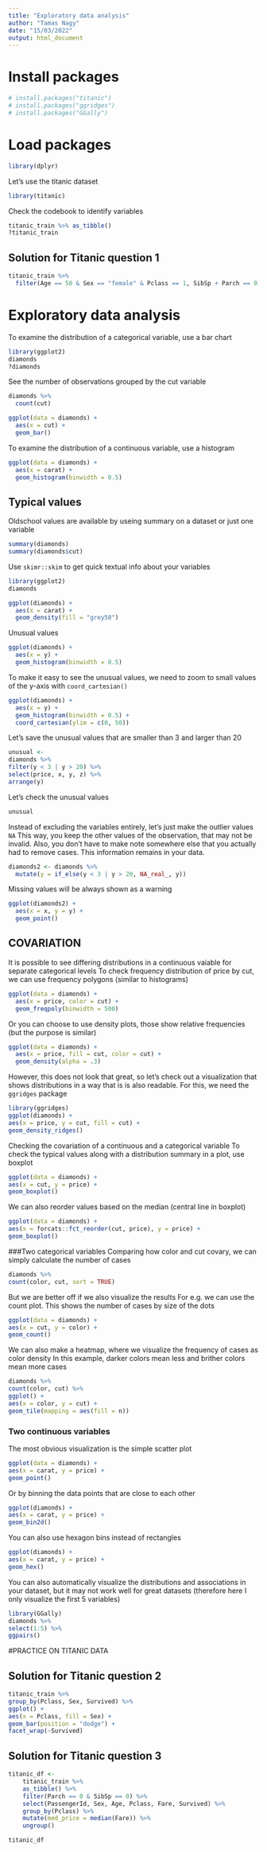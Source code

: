 ```yaml
---
title: "Exploratory data analysis"
author: "Tamas Nagy"
date: "15/03/2022"
output: html_document
---
```

  
# Install packages
  
```r
# install.packages("titanic")
# install.packages("ggridges")
# install.packages("GGally")

```

# Load packages

```r
library(dplyr)
```

Let's use the titanic dataset

```r
library(titanic)
```

Check the codebook to identify variables

```r
titanic_train %>% as_tibble()
?titanic_train
```

## Solution for Titanic question 1

```r
titanic_train %>% 
  filter(Age == 50 & Sex == "female" & Pclass == 1, SibSp + Parch == 0)
```


# Exploratory data analysis

To examine the distribution of a categorical variable, use a bar chart
```r
library(ggplot2)
diamonds
?diamonds
```

See the number of observations grouped by the cut variable
```r
diamonds %>% 
  count(cut)

ggplot(data = diamonds) +
  aes(x = cut) +
  geom_bar()
```

To examine the distribution of a continuous variable, use a histogram
```r
ggplot(data = diamonds) +
  aes(x = carat) +
  geom_histogram(binwidth = 0.5)
```

## Typical values
Oldschool values are available by useing summary on a dataset or just one variable
```r
summary(diamonds)
summary(diamonds$cut)
```

Use `skimr::skim` to get quick textual info about your variables

```r
library(ggplot2)
diamonds

ggplot(diamonds) +
  aes(x = carat) +
  geom_density(fill = "grey50")
```

Unusual values
```r
ggplot(diamonds) + 
  aes(x = y) +
  geom_histogram(binwidth = 0.5)
```

To make it easy to see the unusual values, we need to zoom to small values of the y-axis with `coord_cartesian()`

```r
ggplot(diamonds) +
  aes(x = y) +
  geom_histogram(binwidth = 0.5) +
  coord_cartesian(ylim = c(0, 50))
```

Let's save the unusual values that are smaller than 3 and larger than 20
```r
unusual <- 
diamonds %>% 
filter(y < 3 | y > 20) %>% 
select(price, x, y, z) %>%
arrange(y)
```

Let's check the unusual values
```r
unusual
```

Instead of excluding the variables entirely, let's just make the outlier values `NA`
This way, you keep the other values of the observation, that may not be invalid. Also, you don't have to make note somewhere else that you actually had to remove cases. This information remains in your data.
```r
diamonds2 <- diamonds %>% 
  mutate(y = if_else(y < 3 | y > 20, NA_real_, y))
```

Missing values will be always shown as a warning
```r
ggplot(diamonds2) + 
  aes(x = x, y = y) +
  geom_point()
```

## COVARIATION
It is possible to see differing distributions in a continuous vaiable for separate categorical levels
To check  frequency distribution of price by cut, we can use frequency polygons (similar to histograms)
```r
ggplot(data = diamonds) + 
  aes(x = price, color = cut) +
  geom_freqpoly(binwidth = 500)
```

Or you can choose to use density plots, those show relative frequencies (but the purpose is similar)
```r
ggplot(data = diamonds) + 
  aes(x = price, fill = cut, color = cut) +
  geom_density(alpha = .3)
```

However, this does not look that great, so let's check out a visualization that shows distributions in a way that is is also readable. For this, we need the `ggridges` package
```r
library(ggridges)
ggplot(diamonds) +
aes(x = price, y = cut, fill = cut) +
geom_density_ridges()
```

Checking the covariation of a continuous and a categorical variable
To check the typical values along with a distribution summary in a plot, use boxplot
```r
ggplot(data = diamonds) +
aes(x = cut, y = price) +
geom_boxplot()
```

We can also reorder values based on the median (central line in boxplot)
```r
ggplot(data = diamonds) +
aes(x = forcats::fct_reorder(cut, price), y = price) +
geom_boxplot()
```

###Two categorical variables
Comparing how color and cut covary, we can simply calculate the number of cases
```r
diamonds %>% 
count(color, cut, sort = TRUE)
```

But we are better off if we also visualize the results 
For e.g. we can use the count plot. This shows the number of cases by size of the dots
```r
ggplot(data = diamonds) +
aes(x = cut, y = color) +
geom_count()
```
We can also make a heatmap, where we visualize the frequency of cases as color density
In this example, darker colors mean less and brither colors mean more cases
```r
diamonds %>% 
count(color, cut) %>%  
ggplot() +
aes(x = color, y = cut) +
geom_tile(mapping = aes(fill = n))
```

### Two continuous variables
The most obvious visualization is the simple scatter plot
```r
ggplot(data = diamonds) +
aes(x = carat, y = price) +
geom_point()
```

Or by binning the data points that are close to each other
```r
ggplot(diamonds) +
aes(x = carat, y = price) +
geom_bin2d()
```

You can also use hexagon bins instead of rectangles
```r
ggplot(diamonds) +
aes(x = carat, y = price) +
geom_hex()
```

You can also automatically visualize the distributions and associations in your dataset, but it may not work well for great datasets (therefore here I only visualize the first 5 variables)

```r
library(GGally)
diamonds %>% 
select(1:5) %>% 
ggpairs()
```

#PRACTICE ON TITANIC DATA

## Solution for Titanic question 2
```r
titanic_train %>% 
group_by(Pclass, Sex, Survived) %>% 
ggplot() +
aes(x = Pclass, fill = Sex) +
geom_bar(position = "dodge") +
facet_wrap(~Survived)
```

## Solution for Titanic question 3
```r
titanic_df <-
    titanic_train %>% 
    as_tibble() %>% 
    filter(Parch == 0 & SibSp == 0) %>% 
    select(PassengerId, Sex, Age, Pclass, Fare, Survived) %>% 
    group_by(Pclass) %>% 
    mutate(med_price = median(Fare)) %>% 
    ungroup()

titanic_df
```